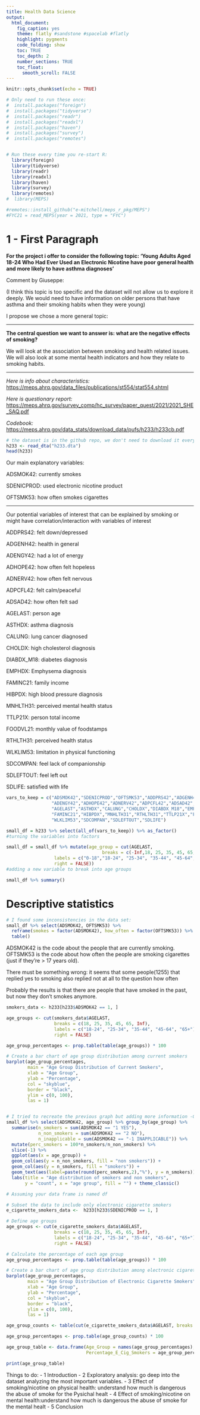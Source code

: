 ```yaml
---
title: Health Data Science
output:
  html_document:
    fig_caption: yes
    theme: flatly #sandstone #spacelab #flatly
    highlight: pygments
    code_folding: show
    toc: TRUE
    toc_depth: 2
    number_sections: TRUE
    toc_float:
      smooth_scroll: FALSE
---
```


```r
knitr::opts_chunk$set(echo = TRUE)
```

```r
# Only need to run these once:
#  install.packages("foreign")  
#  install.packages("tidyverse")
#  install.packages("readr")
#  install.packages("readxl")
#  install.packages("haven")
#  install.packages("survey")
#  install.packages("remotes")


# Run these every time you re-start R:
  library(foreign)
  library(tidyverse)
  library(readr)
  library(readxl)
  library(haven)
  library(survey)
  library(remotes)
#  library(MEPS)
```

```r
#remotes::install_github("e-mitchell/meps_r_pkg/MEPS")
#FYC21 = read_MEPS(year = 2021, type = "FYC")
```

# 1 - First Paragraph

**For the project i offer to consider the following topic: 'Young Adults Aged 18-24 Who Had Ever Used an Electronic Nicotine have poor general health and more likely to have asthma diagnoses'**

Comment by Giuseppe:

(I think this topic is too specific and the dataset will not allow us to explore it deeply.
We would need to have information on older persons that have asthma and their smoking habits when they were young)

I propose we chose a more general topic:

<hr>

**The central question we want to answer is: what are the negative effects of smoking?**

We will look at the association between smoking and health related issues. We 
will also look at some mental health indicators and how they relate to smoking
habits.

<hr>


*Here is info about characteristics:* <https://meps.ahrq.gov/data_files/publications/st554/stat554.shtml>

*Here is questionary report:* <https://meps.ahrq.gov/survey_comp/hc_survey/paper_quest/2021/2021_SHE_SAQ.pdf>

*Codebook:* <https://meps.ahrq.gov/data_stats/download_data/pufs/h233/h233cb.pdf>


```r
# the dataset is in the github repo, we don't need to download it every time
h233 <- read_dta("h233.dta")
head(h233)
```

Our main explanatory variables:

ADSMOK42: currently smokes

SDENICPROD: used electronic nicotine product

OFTSMK53: how often smokes cigarettes
<hr>
Our potential variables of interest that can be explained by smoking
or might have correlation/interaction with variables of interest

ADDPRS42: felt down/depressed

ADGENH42: health in general

ADENGY42: had a lot of energy

ADHOPE42: how often felt hopeless

ADNERV42: how often felt nervous

ADPCFL42: felt calm/peaceful

ADSAD42: how often felt sad

AGELAST: person age

ASTHDX: asthma diagnosis

CALUNG: lung cancer diagnosed

CHOLDX: high cholesterol diagnosis

DIABDX_M18: diabetes diagnosis

EMPHDX: Emphysema diagnosis

FAMINC21: family income

HIBPDX: high blood pressure diagnosis

MNHLTH31: perceived mental health status

TTLP21X: person total income

FOODVL21: monthly value of foodstamps

RTHLTH31: perceived health status

WLKLIM53: limitation in physical functioning

SDCOMPAN: feel lack of companionship

SDLEFTOUT: feel left out

SDLIFE: satisfied with life



```r
vars_to_keep = c("ADSMOK42","SDENICPROD","OFTSMK53","ADDPRS42","ADGENH42",
                 "ADENGY42","ADHOPE42","ADNERV42","ADPCFL42","ADSAD42",
                 "AGELAST","ASTHDX","CALUNG","CHOLDX","DIABDX_M18","EMPHDX",
                 "FAMINC21","HIBPDX","MNHLTH31","RTHLTH31","TTLP21X","FOODVL21",
                 "WLKLIM53","SDCOMPAN","SDLEFTOUT","SDLIFE")

small_df = h233 %>% select(all_of(vars_to_keep)) %>% as_factor()
#turning the variables into factors

small_df = small_df %>% mutate(age_group = cut(AGELAST,
                                    breaks = c(-Inf,18, 25, 35, 45, 65, Inf),
                  labels = c("0-18","18-24", "25-34", "35-44", "45-64", "65+"),
                  right = FALSE))
#adding a new variable to break into age groups

small_df %>% summary()

```


# Descriptive statistics

```r
# I found some inconsistencies in the data set:
small_df %>% select(ADSMOK42, OFTSMK53) %>%
  reframe(smokes = factor(ADSMOK42), how_often = factor(OFTSMK53)) %>%
  table()

```
ADSMOK42 is the code about the people that are currently smoking. 
OFTSMK53 is the code about how often the people are smoking cigarettes (just if they're > 17 years old).

There must be something wrong: it seems that some people(1255) that replied yes to smoking
also replied not at all to the question how often

Probably the results is that there are people that have smoked in the past, but now they don't smokes anymore.

```r
smokers_data <- h233[h233$ADSMOK42 == 1, ]

age_groups <- cut(smokers_data$AGELAST,
                  breaks = c(18, 25, 35, 45, 65, Inf),
                  labels = c("18-24", "25-34", "35-44", "45-64", "65+"),
                  right = FALSE)

age_group_percentages <- prop.table(table(age_groups)) * 100

# Create a bar chart of age group distribution among current smokers
barplot(age_group_percentages,
        main = "Age Group Distribution of Current Smokers",
        xlab = "Age Group",
        ylab = "Percentage",
        col = "skyblue",
        border = "black",
        ylim = c(0, 100),
        las = 1)


# I tried to recreate the previous graph but adding more information -Giuseppe
small_df %>% select(ADSMOK42, age_group) %>% group_by(age_group) %>%
  summarise(n_smokers = sum(ADSMOK42 == "1 YES"),
            n_non_smokers = sum(ADSMOK42 == "2 NO"),
            n_inapplicable = sum(ADSMOK42 == "-1 INAPPLICABLE")) %>%
  mutate(perc_smokers = 100*n_smokers/n_non_smokers) %>% 
  slice(-1) %>%
  ggplot(aes(x = age_group)) +
  geom_col(aes(y = n_non_smokers, fill = "non smokers")) +
  geom_col(aes(y = n_smokers, fill = "smokers")) +
  geom_text(aes(label=paste(round(perc_smokers,2),"%"), y = n_smokers)) +
  labs(title = "Age distribution of smokers and non smokers",
       y = "count", x = "age group", fill = "") + theme_classic()
```


```r
# Assuming your data frame is named df

# Subset the data to include only electronic cigarette smokers
e_cigarette_smokers_data <-  h233[h233$SDENICPROD == 1, ]

# Define age groups
age_groups <- cut(e_cigarette_smokers_data$AGELAST,
                  breaks = c(18, 25, 35, 45, 65, Inf),
                  labels = c("18-24", "25-34", "35-44", "45-64", "65+"),
                  right = FALSE)

# Calculate the percentage of each age group
age_group_percentages <- prop.table(table(age_groups)) * 100

# Create a bar chart of age group distribution among electronic cigarette smokers
barplot(age_group_percentages,
        main = "Age Group Distribution of Electronic Cigarette Smokers",
        xlab = "Age Group",
        ylab = "Percentage",
        col = "skyblue",
        border = "black",
        ylim = c(0, 100),
        las = 1)

```


```r

age_group_counts <- table(cut(e_cigarette_smokers_data$AGELAST, breaks = c(18, 25, 35, 45, 65, Inf)))

age_group_percentages <- prop.table(age_group_counts) * 100

age_group_table <- data.frame(Age_Group = names(age_group_percentages),
                              Percentage_E_Cig_Smokers = age_group_percentages)

print(age_group_table)
```



Things to do: 
- 1 Introduction
- 2 Exploratory analysis: go deep into the dataset analyzing the most important
    variables.
- 3 Effect of smoking/nicotine on physical health: understand how much is dangerous 
    the abuse of smoke for the Pysichal healt
- 4 Effect of smoking/nicotine on mental health:understand how much is dangerous 
    the abuse of smoke for the mental healt
- 5 Conclusion
